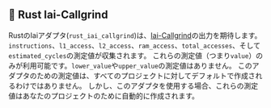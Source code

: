 
## 🦀 Rust Iai-Callgrind

RustのIaiアダプタ(`rust_iai_callgrind`)は、[Iai-Callgrind](https://github.com/iai-callgrind/iai-callgrind)の出力を期待します。
`instructions`、`l1_access`、`l2_access`、`ram_access`、`total_accesses`、そして`estimated_cycles`の測定値が収集されます。
これらの測定値（つまり`value`）のみが利用可能です。`lower_value`や`upper_value`の測定値はありません。
このアダプタのための測定値は、すべてのプロジェクトに対してデフォルトで作成されるわけではありません。
しかし、このアダプタを使用する場合、これらの測定値はあなたのプロジェクトのために自動的に作成されます。

<CargoRustIaiCallgrind />